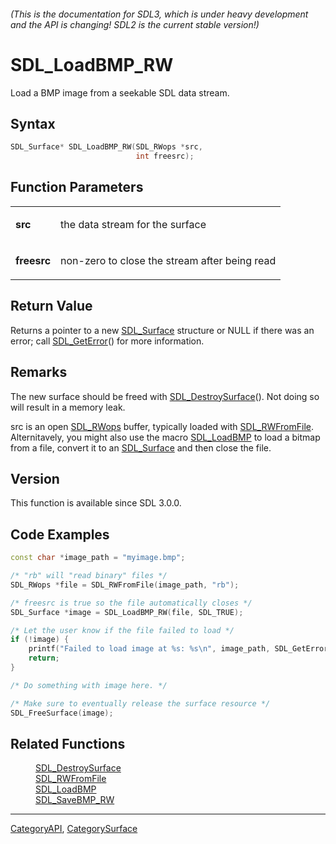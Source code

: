 ====== (This is the documentation for SDL3, which is under heavy development and the API is changing! SDL2 is the current stable version!) ======
= SDL_LoadBMP_RW =

Load a BMP image from a seekable SDL data stream.

== Syntax ==

<syntaxhighlight lang='c'>
SDL_Surface* SDL_LoadBMP_RW(SDL_RWops *src,
                            int freesrc);
</syntaxhighlight>

== Function Parameters ==

{|
|'''src'''
|the data stream for the surface
|-
|'''freesrc'''
|non-zero to close the stream after being read
|}

== Return Value ==

Returns a pointer to a new [[SDL_Surface]] structure or NULL if there was
an error; call [[SDL_GetError]]() for more information.

== Remarks ==

The new surface should be freed with [[SDL_DestroySurface]](). Not doing so
will result in a memory leak.

src is an open [[SDL_RWops]] buffer, typically loaded with
[[SDL_RWFromFile]]. Alternitavely, you might also use the macro
[[SDL_LoadBMP]] to load a bitmap from a file, convert it to an
[[SDL_Surface]] and then close the file.

== Version ==

This function is available since SDL 3.0.0.

== Code Examples ==

<syntaxhighlight lang='c++'>
const char *image_path = "myimage.bmp";

/* "rb" will "read binary" files */
SDL_RWops *file = SDL_RWFromFile(image_path, "rb");

/* freesrc is true so the file automatically closes */
SDL_Surface *image = SDL_LoadBMP_RW(file, SDL_TRUE);

/* Let the user know if the file failed to load */
if (!image) {
    printf("Failed to load image at %s: %s\n", image_path, SDL_GetError());
    return;
}

/* Do something with image here. */

/* Make sure to eventually release the surface resource */
SDL_FreeSurface(image);
</syntaxhighlight>

== Related Functions ==

:[[SDL_DestroySurface]]
:[[SDL_RWFromFile]]
:[[SDL_LoadBMP]]
:[[SDL_SaveBMP_RW]]

----
[[CategoryAPI]], [[CategorySurface]]


